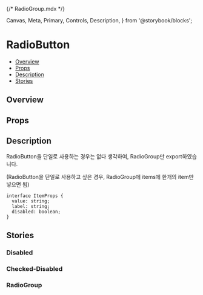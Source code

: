 {/* RadioGroup.mdx */}

  Canvas,
  Meta,
  Primary,
  Controls,
  Description,
} from '@storybook/blocks';


<Meta of={RadioGroupStories} />

# RadioButton

- [Overview](#overview)
- [Props](#props)
- [Description](#description)
- [Stories](#stories)

## Overview

<Primary />

## Props

<Controls />

## Description

RadioButton을 단일로 사용하는 경우는 없다 생각하여, RadioGroup만 export하였습니다.

(RadioButton을 단일로 사용하고 싶은 경우, RadioGroup에 items에 한개의 item만 넣으면 됨)

```tsx
interface ItemProps {
  value: string;
  label: string;
  disabled: boolean;
}
```

## Stories

### Disabled

<Canvas of={RadioGroupStories.RadioButtonDisabled} />

### Checked-Disabled

<Canvas of={RadioGroupStories.RadioButtonCheckedDisabled} />

### RadioGroup

<Canvas of={RadioGroupStories.RadioGroupDefault} />
